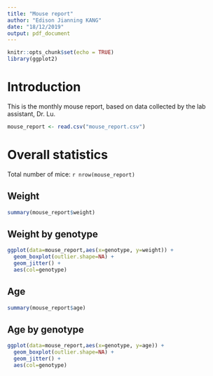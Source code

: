 ```yaml
---
title: "Mouse report"
author: "Edison Jianning KANG"
date: "18/12/2019"
output: pdf_document
---
```


```r
knitr::opts_chunk$set(echo = TRUE)
library(ggplot2)
```

# Introduction

This is the monthly mouse report, based on data collected by the lab assistant, Dr. Lu.

```r
mouse_report <- read.csv("mouse_report.csv")
```

# Overall statistics 

Total number of mice: `r nrow(mouse_report)` 

## Weight

```r
summary(mouse_report$weight)
```

## Weight by genotype

```r
ggplot(data=mouse_report,aes(x=genotype, y=weight)) +
  geom_boxplot(outlier.shape=NA) + 
  geom_jitter() +
  aes(col=genotype)
```

## Age

```r
summary(mouse_report$age)
```




## Age by genotype 


```r
ggplot(data=mouse_report,aes(x=genotype, y=age)) +
  geom_boxplot(outlier.shape=NA) + 
  geom_jitter() +
  aes(col=genotype)
```